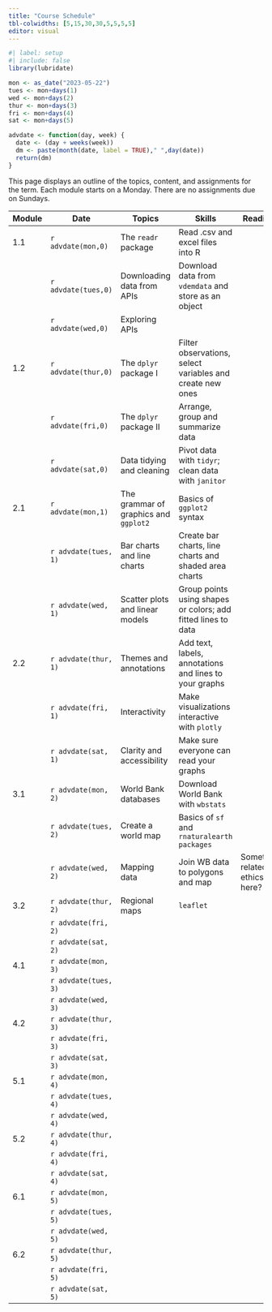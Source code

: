 ```yaml
---
title: "Course Schedule"
tbl-colwidths: [5,15,30,30,5,5,5,5]
editor: visual
---
```


```r
#| label: setup
#| include: false
library(lubridate)

mon <- as_date("2023-05-22")
tues <- mon+days(1)
wed <- mon+days(2)
thur <- mon+days(3)
fri <- mon+days(4)
sat <- mon+days(5)

advdate <- function(day, week) {
  date <- (day + weeks(week))
  dm <- paste(month(date, label = TRUE)," ",day(date))
  return(dm)  
} 
```

This page displays an outline of the topics, content, and assignments for the term. Each module starts on a Monday. There are no assignments due on Sundays.

::: column-screen-inset-right
| Module | Date                 | Topics                                | Skills                                                        | Readings                          | Videos | Slides | Assignments |
|---------|---------|---------|---------|---------|---------|---------|---------|
| 1.1    | `r advdate(mon,0)`   | The `readr` package                   | Read .csv and excel files into R                              |                                   |        |        |             |
|        | `r advdate(tues,0)`  | Downloading data from APIs            | Download data from `vdemdata` and store as an object          |                                   |        |        |             |
|        | `r advdate(wed,0)`   | Exploring APIs                        |                                                               |                                   |        |        |             |
| 1.2    | `r advdate(thur,0)`  | The `dplyr` package I                 | Filter observations, select variables and create new ones     |                                   |        |        |             |
|        | `r advdate(fri,0)`   | The `dplyr` package II                | Arrange, group and summarize data                             |                                   |        |        |             |
|        | `r advdate(sat,0)`   | Data tidying and cleaning             | Pivot data with `tidyr`; clean data with `janitor`            |                                   |        |        |             |
| 2.1    | `r advdate(mon,1)`   | The grammar of graphics and `ggplot2` | Basics of `ggplot2` syntax                                    |                                   |        |        |             |
|        | `r advdate(tues, 1)` | Bar charts and line charts            | Create bar charts, line charts and shaded area charts         |                                   |        |        |             |
|        | `r advdate(wed, 1)`  | Scatter plots and linear models       | Group points using shapes or colors; add fitted lines to data |                                   |        |        |             |
| 2.2    | `r advdate(thur, 1)` | Themes and annotations                | Add text, labels, annotations and lines to your graphs        |                                   |        |        |             |
|        | `r advdate(fri, 1)`  | Interactivity                         | Make visualizations interactive with `plotly`                 |                                   |        |        |             |
|        | `r advdate(sat, 1)`  | Clarity and accessibility             | Make sure everyone can read your graphs                       |                                   |        |        |             |
| 3.1    | `r advdate(mon, 2)`  | World Bank databases                  | Download World Bank with `wbstats`                            |                                   |        |        |             |
|        | `r advdate(tues, 2)` | Create a world map                    | Basics of `sf` and `rnaturalearth packages`                   |                                   |        |        |             |
|        | `r advdate(wed, 2)`  | Mapping data                          | Join WB data to polygons and map                              | Something related to ethics here? |        |        |             |
| 3.2    | `r advdate(thur, 2)` | Regional maps                         | `leaflet`                                                     |                                   |        |        |             |
|        | `r advdate(fri, 2)`  |                                       |                                                               |                                   |        |        |             |
|        | `r advdate(sat, 2)`  |                                       |                                                               |                                   |        |        |             |
| 4.1    | `r advdate(mon, 3)`  |                                       |                                                               |                                   |        |        |             |
|        | `r advdate(tues, 3)` |                                       |                                                               |                                   |        |        |             |
|        | `r advdate(wed, 3)`  |                                       |                                                               |                                   |        |        |             |
| 4.2    | `r advdate(thur, 3)` |                                       |                                                               |                                   |        |        |             |
|        | `r advdate(fri, 3)`  |                                       |                                                               |                                   |        |        |             |
|        | `r advdate(sat, 3)`  |                                       |                                                               |                                   |        |        |             |
| 5.1    | `r advdate(mon, 4)`  |                                       |                                                               |                                   |        |        |             |
|        | `r advdate(tues, 4)` |                                       |                                                               |                                   |        |        |             |
|        | `r advdate(wed, 4)`  |                                       |                                                               |                                   |        |        |             |
| 5.2    | `r advdate(thur, 4)` |                                       |                                                               |                                   |        |        |             |
|        | `r advdate(fri, 4)`  |                                       |                                                               |                                   |        |        |             |
|        | `r advdate(sat, 4)`  |                                       |                                                               |                                   |        |        |             |
| 6.1    | `r advdate(mon, 5)`  |                                       |                                                               |                                   |        |        |             |
|        | `r advdate(tues, 5)` |                                       |                                                               |                                   |        |        |             |
|        | `r advdate(wed, 5)`  |                                       |                                                               |                                   |        |        |             |
| 6.2    | `r advdate(thur, 5)` |                                       |                                                               |                                   |        |        |             |
|        | `r advdate(fri, 5)`  |                                       |                                                               |                                   |        |        |             |
|        | `r advdate(sat, 5)`  |                                       |                                                               |                                   |        |        |             |
:::
